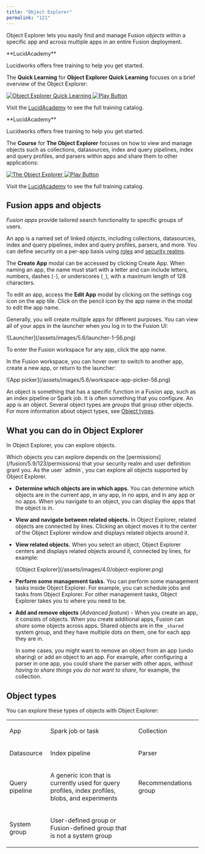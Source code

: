 ```yaml
---
title: "Object Explorer"
permalink: "121"
---
```



Object Explorer lets you easily find and manage Fusion *objects* within a specific app and across multiple apps in an entire Fusion deployment.

<Note>
**LucidAcademy**

Lucidworks offers free training to help you get started.

The **Quick Learning** for **Object Explorer Quick Learning** focuses on a brief overview of the Object Explorer:

<Frame>
  <a href="https://academy.lucidworks.com/object-explorer" target="_blank">
    <div class="note-image-wrapper">
      <img noZoom src="/assets/images/training-covers/object-explorer-ql.png" alt="Object Explorer Quick Learning" class="note-image" />
      <img noZoom src="/images/play-btn.svg" alt="Play Button" class="note-image-overlay" />
    </div>
  </a>
</Frame>


Visit the [LucidAcademy](https://academy.lucidworks.com) to see the full training catalog.
</Note>

<Note>
**LucidAcademy**

Lucidworks offers free training to help you get started.

The **Course** for **The Object Explorer** focuses on how to view and manage objects such as collections, datasources, index and query pipelines, index and query profiles, and parsers within apps and share them to other applications:

<Frame>
  <a href="https://academy.lucidworks.com/the-object-explorer" target="_blank">
    <div class="note-image-wrapper">
      <img noZoom src="/assets/images/training-covers/object-explorer.png" alt="The Object Explorer" class="note-image" />
      <img noZoom src="/images/play-btn.svg" alt="Play Button" class="note-image-overlay" />
    </div>
  </a>
</Frame>


Visit the [LucidAcademy](https://academy.lucidworks.com) to see the full training catalog.
</Note>

## Fusion apps and objects

*Fusion apps* provide tailored search functionality to specific groups of users.

An app is a named set of linked *objects*, including collections, datasources, index and query pipelines, index and query profiles, parsers, and more.
You can define security on a per-app basis using [roles](/fusion/5.9/126/roles) and
[security realms](/fusion/5.9/127/security-realms).

The **Create App** modal can be accessed by clicking Create App. When naming an app, the name must start with a letter and can include letters, numbers, dashes (`-`), or underscores (`_`), with a maximum length of 128 characters.

To edit an app, access the **Edit App** modal by clicking on the settings cog icon on the app tile. Click on the pencil icon by the app name in the modal to edit the app name.

Generally, you will create multiple apps for different purposes. You can view all of your apps in the launcher when you log in to the Fusion UI:

<Frame>![Launcher](/assets/images/5.6/launcher-1-56.png)</Frame>

To enter the Fusion workspace for any app, click the app name.

In the Fusion workspace, you can hover over <InlineImage src="/assets/images/5.6/workspace-menu-apps-56.png"/> to switch to another app, create a new app, or return to the launcher:

<Frame>![App picker](/assets/images/5.6/workspace-app-picker-56.png)</Frame>

An object is something that has a specific function in a Fusion app, such as an index pipeline or Spark job. It is often something that you configure. An app is an object. Several object types are *groups* that group other objects. For more information about object types, see [Object types](#object-types).

## What you can do in Object Explorer

In Object Explorer, you can explore objects.

<Note>
Which objects you can explore depends on the [permissions](/fusion/5.9/123/permissions) that your security realm and user definition grant you. As the user `admin`, you can explore all objects supported by Object Explorer.
</Note>

* **Determine which objects are in which apps.** You can determine which objects are in the current app, in any app, in no apps, and in any app or no apps. When you navigate to an object, you can display the apps that the object is in.
* **View and navigate between related objects.** In Object Explorer, related objects are connected by lines. Clicking an object moves it to the center of the Object Explorer window and displays related objects around it.
* **View related objects.** When you select an object, Object Explorer centers and displays related objects around it, connected by lines, for example:

  <Frame>![Object Explorer](/assets/images/4.0/object-explorer.png)</Frame>
* **Perform some management tasks.** You can perform some management tasks inside Object Explorer. For example, you can schedule jobs and tasks from Object Explorer. For other management tasks, Object Explorer takes you to where you need to be.
* **Add and remove objects** (*Advanced feature*) - When you create an app, it consists of objects. When you create additional apps, Fusion can *share* some objects across apps. Shared objects are in the `_shared` system group, and they have multiple dots on them, one for each app they are in.

  In some cases, you might want to remove an object from an app (undo sharing) or add an object to an app. For example, after configuring a parser in one app, you could share the parser with other apps, *without having to share things you do not want to share*, for example, the collection.

## Object types

You can explore these types of objects with Object Explorer:

<table class="tableblock frame-all grid-all stretch">
  <tbody>
    <tr>
      <td class="tableblock halign-left valign-top">
        <p class="tableblock">
          <span class="image">
            <InlineImage src="/assets/images/4.0/icons/oe-object-app.png"/>
          </span>
          App
        </p>
      </td>
      <td class="tableblock halign-left valign-top">
        <p class="tableblock">
          <span class="image">
            <InlineImage src="/assets/images/4.0/icons/oe-object-job.png"/>
          </span>
          Spark job or task
        </p>
      </td>
      <td class="tableblock halign-left valign-top">
        <p class="tableblock">
          <span class="image">
            <InlineImage src="/assets/images/4.0/icons/oe-object-collection.png"/>
          </span>
          Collection
        </p>
      </td>
    </tr>
    <tr>
      <td class="tableblock halign-left valign-top">
        <p class="tableblock">
          <span class="image">
            <InlineImage src="/assets/images/4.0/icons/oe-object-datasource.png"/>
          </span>
          Datasource
        </p>
      </td>
      <td class="tableblock halign-left valign-top">
        <p class="tableblock">
          <span class="image">
            <InlineImage src="/assets/images/4.0/icons/oe-object-index-pipeline.png"/>
          </span>
          Index pipeline
        </p>
      </td>
      <td class="tableblock halign-left valign-top">
        <p class="tableblock">
          <span class="image">
            <InlineImage src="/assets/images/4.0/icons/oe-object-parser.png"/>
          </span>
          Parser
        </p>
      </td>
    </tr>
    <tr>
      <td class="tableblock halign-left valign-top">
        <p class="tableblock">
          <span class="image">
            <InlineImage src="/assets/images/4.0/icons/oe-object-query-pipeline.png"/>
          </span>
          Query pipeline
        </p>
      </td>
      <td class="tableblock halign-left valign-top">
        <p class="tableblock">
          <span class="image">
            <InlineImage src="/assets/images/4.0/icons/oe-object-generic.png"/>
          </span>
          A generic icon that is currently used for query profiles, index profiles, blobs, and experiments
        </p>
      </td>
      <td class="tableblock halign-left valign-top">
        <p class="tableblock">
          <span class="image">
            <InlineImage src="/assets/images/4.0/icons/oe-recommendations-group.png"/>
          </span>
          Recommendations group
        </p>
      </td>
    </tr>
    <tr>
      <td class="tableblock halign-left valign-top">
        <p class="tableblock">
          <span class="image">
            <InlineImage src="/assets/images/4.0/icons/oe-system-group.png"/>
          </span>
          System group
        </p>
      </td>
      <td class="tableblock halign-left valign-top">
        <p class="tableblock">
          <span class="image">
            <InlineImage src="/assets/images/4.0/icons/oe-user-defined-group.png"/>
          </span>
          User-defined group or Fusion-defined group that is not a system group
        </p>
      </td>
      <td class="tableblock halign-left valign-top">
      </td>
    </tr>
  </tbody>
</table>
